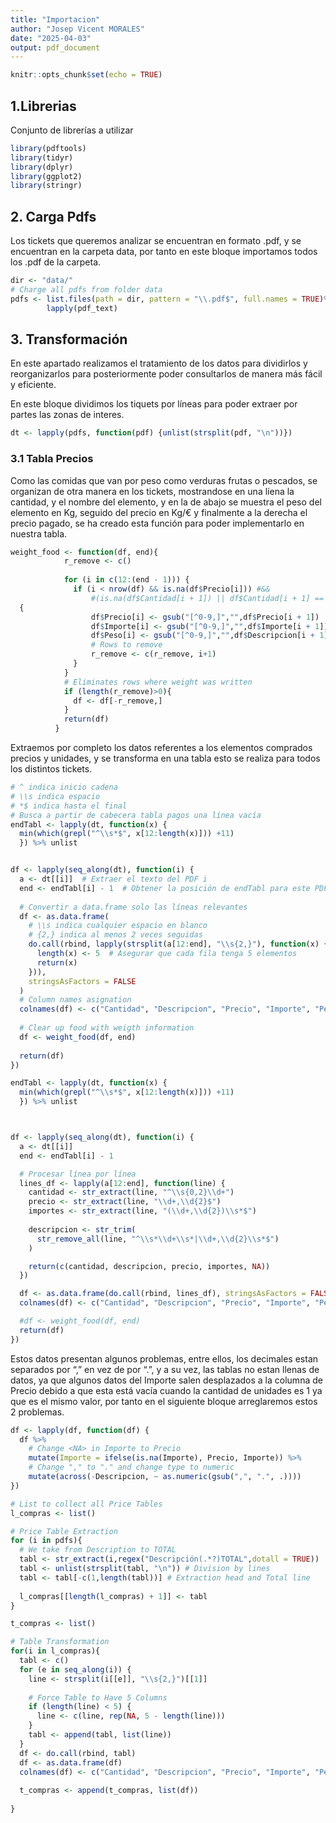 ```yaml
---
title: "Importacion"
author: "Josep Vicent MORALES"
date: "2025-04-03"
output: pdf_document
---
```


```r
knitr::opts_chunk$set(echo = TRUE)
```

## 1.Librerias

Conjunto de librerías a utilizar

```r
library(pdftools)
library(tidyr)
library(dplyr)
library(ggplot2)
library(stringr)
```

## 2. Carga Pdfs

Los tickets que queremos analizar se encuentran en formato .pdf, y se encuentran en la carpeta data, por tanto en este bloque importamos todos los .pdf de la carpeta.

```r
dir <- "data/"
# Charge all pdfs from folder data
pdfs <- list.files(path = dir, pattern = "\\.pdf$", full.names = TRUE)%>%
        lapply(pdf_text)
```

## 3. Transformación

En este apartado realizamos el tratamiento de los datos para dividirlos y reorganizarlos para posteriormente poder consultarlos de manera más fácil y eficiente.

En este bloque dividimos los tiquets por líneas para poder extraer por partes las zonas de interes.

```r
dt <- lapply(pdfs, function(pdf) {unlist(strsplit(pdf, "\n"))})
```

### 3.1 Tabla Precios

Como las comidas que van por peso como verduras frutas o pescados, se organizan de otra manera en los tickets, mostrandose en una líena la cantidad, y el nombre del elemento, y en la de abajo se muestra el peso del elemento en Kg, seguido del precio en Kg/€ y finalmente a la derecha el precio pagado, se ha creado esta función para poder implementarlo en nuestra tabla.

```r
weight_food <- function(df, end){
            r_remove <- c()
            
            for (i in c(12:(end - 1))) {
              if (i < nrow(df) && is.na(df$Precio[i])) #&& 
                  #(is.na(df$Cantidad[i + 1]) || df$Cantidad[i + 1] == "")) 
  {
                  df$Precio[i] <- gsub("[^0-9,]","",df$Precio[i + 1])
                  df$Importe[i] <- gsub("[^0-9,]","",df$Importe[i + 1])
                  df$Peso[i] <- gsub("[^0-9,]","",df$Descripcion[i + 1])
                  # Rows to remove
                  r_remove <- c(r_remove, i+1)
              }
            }
            # Eliminates rows where weight was written
            if (length(r_remove)>0){
              df <- df[-r_remove,]
            }
            return(df)
          }
```

Extraemos por completo los datos referentes a los elementos comprados precios y unidades, y se transforma en una tabla esto se realiza para todos los distintos tickets.

```r

# ^ indica inicio cadena
# \\s indica espacio
# *$ indica hasta el final
# Busca a partir de cabecera tabla pagos una línea vacía 
endTabl <- lapply(dt, function(x) {
  min(which(grepl("^\\s*$", x[12:length(x)])) +11)
  }) %>% unlist


df <- lapply(seq_along(dt), function(i) {
  a <- dt[[i]]  # Extraer el texto del PDF i
  end <- endTabl[i] - 1  # Obtener la posición de endTabl para este PDF
  
  # Convertir a data.frame solo las líneas relevantes
  df <- as.data.frame(
    # \\s indica cualquier espacio en blanco
    # {2,} indica al menos 2 veces seguidas
    do.call(rbind, lapply(strsplit(a[12:end], "\\s{2,}"), function(x) {
      length(x) <- 5  # Asegurar que cada fila tenga 5 elementos
      return(x)
    })), 
    stringsAsFactors = FALSE
  )
  # Column names asignation
  colnames(df) <- c("Cantidad", "Descripcion", "Precio", "Importe", "Peso")
  
  # Clear up food with weigth information
  df <- weight_food(df, end)
  
  return(df)
})

```

```r
endTabl <- lapply(dt, function(x) {
  min(which(grepl("^\\s*$", x[12:length(x)])) +11)
  }) %>% unlist



df <- lapply(seq_along(dt), function(i) {
  a <- dt[[i]]
  end <- endTabl[i] - 1

  # Procesar línea por línea
  lines_df <- lapply(a[12:end], function(line) {
    cantidad <- str_extract(line, "^\\s{0,2}\\d+")
    precio <- str_extract(line, "\\d+,\\d{2}$")
    importes <- str_extract(line, "(\\d+,\\d{2})\\s*$")
    
    descripcion <- str_trim(
      str_remove_all(line, "^\\s*\\d+\\s*|\\d+,\\d{2}\\s*$")
    )

    return(c(cantidad, descripcion, precio, importes, NA))
  })

  df <- as.data.frame(do.call(rbind, lines_df), stringsAsFactors = FALSE)
  colnames(df) <- c("Cantidad", "Descripcion", "Precio", "Importe", "Peso")

  #df <- weight_food(df, end)
  return(df)
})

```

Estos datos presentan algunos problemas, entre ellos, los decimales estan separados por "," en vez de por ".", y a su vez, las tablas no estan llenas de datos, ya que algunos datos del Importe salen desplazados a la columna de Precio debido a que esta está vacía cuando la cantidad de unidades es 1 ya que es el mismo valor, por tanto en el siguiente bloque arreglaremos estos 2 problemas.

```r
df <- lapply(df, function(df) {
  df %>%
    # Change <NA> in Importe to Precio
    mutate(Importe = ifelse(is.na(Importe), Precio, Importe)) %>%
    # Change "," to "." and change type to numeric
    mutate(across(-Descripcion, ~ as.numeric(gsub(",", ".", .))))
}) 
```

 
```r
# List to collect all Price Tables
l_compras <- list()

# Price Table Extraction
for (i in pdfs){
  # We take from Description to TOTAL
  tabl <- str_extract(i,regex("Descripción(.*?)TOTAL",dotall = TRUE))
  tabl <- unlist(strsplit(tabl, "\n")) # Division by lines
  tabl <- tabl[-c(1,length(tabl))] # Extraction head and Total line
  
  l_compras[[length(l_compras) + 1]] <- tabl
}

```

```r

t_compras <- list()

# Table Transformation
for(i in l_compras){
  tabl <- c()
  for (e in seq_along(i)) {
    line <- strsplit(i[[e]], "\\s{2,}")[[1]]
    
    # Force Table to Have 5 Columns
    if (length(line) < 5) {
      line <- c(line, rep(NA, 5 - length(line)))
    }
    tabl <- append(tabl, list(line))
  }
  df <- do.call(rbind, tabl)
  df <- as.data.frame(df)
  colnames(df) <- c("Cantidad", "Descripcion", "Precio", "Importe", "Peso")
  
  t_compras <- append(t_compras, list(df))
  
}

```
